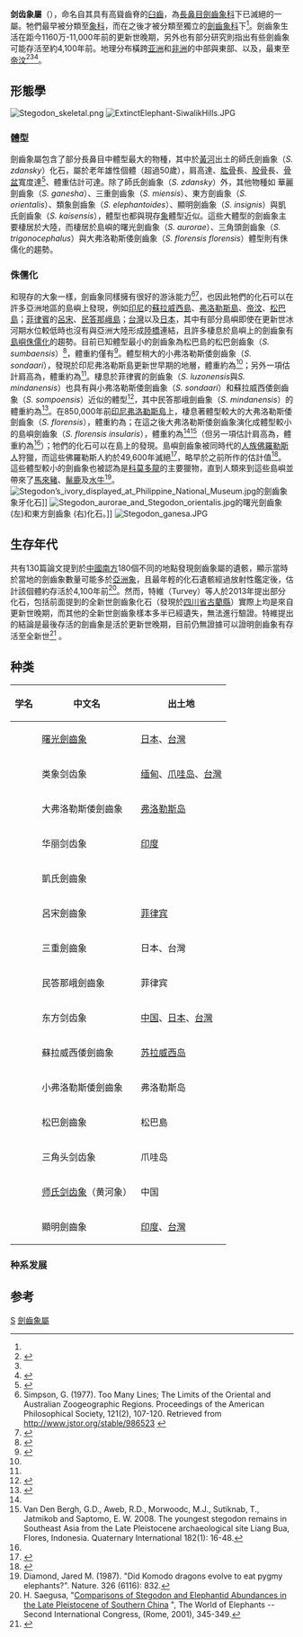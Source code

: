 {{Automatic taxobox
| fossil_range = [[中新世|中新世]]-[[更新世|更新世]], {{fossil_range|11.6|0.0041}}
|status =EX
|extinct =公元前2150年
| image = Stegodon hunghoensis.JPG
| image_upright = 1.1
| image_caption =
| taxon = Stegodon
| authority = [[Hugh_Falconer|Falconer]], 1847
| subdivision_ranks = 種
| subdivision =
*{{extinct}}''[[Stegodon_aurorae|S. aurorae]]'' <small>(Matsumoto, 1918)</small>
*{{extinct}}''S. elephantoides'' <small>(Clift, 1828)</small>
*{{extinct}}''[[Stegodon_florensis|S. florensis]]'' <small>Hooijer, 1957</small>
*{{extinct}}''S. ganesha''<br/><small>(Faloner and Cautley, 1846)</small>
*{{extinct}}''[[Stegodon_kaisensis|S. kaisensis]]'' <small>Hopwood, 1939</small>
*{{extinct}}''S. luzonensis''<br/><small>von Koenigswald, 1956</small>
*{{extinct}}''S. miensis'' <small>(Matsumoto, 1941)</small>
*{{extinct}}''S. mindanensis'' <small>(Naumann, 1890)</small>
*{{extinct}}''S. orientalis'' <small>Owen, 1870</small>
*{{extinct}}''S. sompoensis'' <small>Hooijer, 1964</small>
*{{extinct}}''S. sondaari'' <small>van den Bergh, 1999</small>
*{{extinct}}''S. trigonocephalus'' <small>(Martin, 1887)</small>
*{{extinct}}''[[師氏劍齒象|S. zdanskyi]]'' <small>Hopwood, 1935</small>
}}

'''剑齿象屬'''（{{lang-xm|Stegodon}}），命名自其具有高聳齒脊的[[臼齒|臼齒]]，為[[長鼻目|長鼻目]][[劍齒象科|劍齒象科]]下已滅絕的一屬。牠們最早被分類至[[象科|象科]]，而在之後才被分類至獨立的[[劍齒象科|劍齒象科]]下<ref name="paleobiology"/>。劍齒象生活在距今1160万-11,000年前的更新世晚期，另外也有部分研究則指出有些劍齒象可能存活至約4,100年前。地理分布橫跨[[亚洲|亚洲]]和[[非洲|非洲]]的中部與東部、以及{{link-en|華萊士區|Wallacea}}，最東至[[帝汶|帝汶]]<ref name="paleobiology">{{Cite web |url=http://paleodb.org/cgi-bin/bridge.pl?action=checkTaxonInfo&taxon_no=43271&is_real_user=1 |title=PaleoBiology Database: ''Stegodon'', basic info |access-date=2021-07-08 |archive-date=2012-10-13 |archive-url=https://web.archive.org/web/20121013100132/http://paleodb.org/cgi-bin/bridge.pl?action=checkTaxonInfo&taxon_no=43271&is_real_user=1 }}</ref><ref name="saegusa"/><ref>{{Cite journal|last1=Louys|first1=Julien|last2=Price|first2=Gilbert J.|last3=O’Connor|first3=Sue|date=2016-03-10|title=Direct dating of Pleistocene stegodon from Timor Island, East Nusa Tenggara|journal=PeerJ|volume=4|pages=e1788|doi=10.7717/peerj.1788|pmid=26989625|pmc=4793331|issn=2167-8359|doi-access=free}}</ref>。

==形態學==
[[File:Stegodon_skeletal.png|thumb]]
[[File:ExtinctElephant-SiwalikHills.JPG|thumb]]
===體型===
劍齒象屬包含了部分長鼻目中體型最大的物種，其中於[[黃河|黃河]]出土的師氏劍齒象（''S. zdansky''）化石，屬於老年雄性個體（超過50歲），肩高達{{cvt|3.87|m|ft}}、[[肱骨|肱骨]]長{{cvt|1.21|m|ft}}、[[股骨|股骨]]長{{cvt|1.46|m|ft}}、[[骨盆|骨盆]]寬度達{{cvt|2|m|ft}}<ref name="proboscideans">{{Cite journal | last1 = Larramendi | first1 = A. | year = 2016 | title = Shoulder height, body mass and shape of proboscideans | journal = Acta Palaeontologica Polonica | volume = 61 | doi = 10.4202/app.00136.2014 | s2cid = 2092950 | url = https://www.app.pan.pl/archive/published/app61/app001362014.pdf | doi-access = free | access-date = 2021-07-04 | archive-date = 2016-08-24 | archive-url = https://web.archive.org/web/20160824042509/http://www.app.pan.pl/archive/published/app61/app001362014.pdf }}</ref>、體重估計可達{{convert|12.7|t|LT ST}}。除了師氏劍齒象（''S. zdansky''）外，其他物種如	華麗劍齒象（''S. ganesha''）、三重劍齒象（''S. miensis''）、東方劍齒象（''S. orientalis''）、類象劍齒象（''S. elephantoides''）、顯明劍齒象（''S. insignis''）與凱氏劍齒象（''S. kaisensis''），體型也都與現存[[象|象]]體型近似。這些大體型的劍齒象主要棲居於大陸，而棲居於島嶼的曙光劍齒象（''S. aurorae''）、三角頭劍齒象（''S. trigonocephalus''）與大弗洛勒斯倭劍齒象（''S. florensis florensis''）體型則有侏儒化的趨勢。

===侏儒化===
和現存的大象一樣，劍齒象同樣擁有很好的游泳能力<ref>Simpson, G. (1977). Too Many Lines; The Limits of the Oriental and Australian Zoogeographic Regions. Proceedings of the American Philosophical Society, 121(2), 107-120. Retrieved from http://www.jstor.org/stable/986523 {{Wayback|url=http://www.jstor.org/stable/986523 |date=20210522042439 }}</ref><ref>{{cite journal | last1=Bird | first1=Michael I. | last2=Condie | first2=Scott A. | last3=O’Connor | first3=Sue | last4=O’Grady | first4=Damien | last5=Reepmeyer | first5=Christian | last6=Ulm | first6=Sean | last7=Zega | first7=Mojca | last8=Saltré | first8=Frédérik | last9=Bradshaw | first9=Corey J. A. | title=Early human settlement of Sahul was not an accident | journal=Scientific Reports | volume=9 | issue=1 | pages=8220 | pmid=31209234 | doi=10.1038/s41598-019-42946-9 | pmc=6579762 | year=2019 }}</ref>，也因此牠們的化石可以在許多亞洲地區的島嶼上發現，例如[[印尼|印尼]]的[[蘇拉威西島|蘇拉威西島]]、[[弗洛勒斯島|弗洛勒斯島]]、[[帝汶|帝汶]]、[[松巴島|松巴島]]；[[菲律賓|菲律賓]]的[[呂宋|呂宋]]、[[民答那峨島|民答那峨島]]；[[台灣|台灣]]以及[[日本|日本]]，其中有部分島嶼即使在更新世冰河期水位較低時也沒有與亞洲大陸形成[[陸橋說|陸橋]]連結，且許多棲息於島嶼上的劍齒象有[[島嶼侏儒化|島嶼侏儒化]]的趨勢。目前已知體型最小的劍齒象為松巴島的松巴劍齒象（''S. sumbaensis''）<ref>{{Cite journal|last1=Turvey|first1=Samuel T.|last2=Crees|first2=Jennifer J.|last3=Hansford|first3=James|last4=Jeffree|first4=Timothy E.|last5=Crumpton|first5=Nick|last6=Kurniawan|first6=Iwan|last7=Setiyabudi|first7=Erick|last8=Guillerme|first8=Thomas|last9=Paranggarimu|first9=Umbu|last10=Dosseto|first10=Anthony|last11=van den Bergh|first11=Gerrit D.|date=2017-08-30|title=Quaternary vertebrate faunas from Sumba, Indonesia: implications for Wallacean biogeography and evolution|journal=Proceedings of the Royal Society B: Biological Sciences|volume=284|issue=1861|pages=20171278|doi=10.1098/rspb.2017.1278|pmc=5577490|pmid=28855367}}</ref>，體重約僅有{{convert|250|kg}}<ref name=":1">{{Cite journal|last1=van der Geer|first1=Alexandra A. E.|last2=van den Bergh|first2=Gerrit D.|last3=Lyras|first3=George A.|last4=Prasetyo|first4=Unggul W.|last5=Due|first5=Rokus Awe|last6=Setiyabudi|first6=Erick|last7=Drinia|first7=Hara|date=2016|title=The effect of area and isolation on insular dwarf proboscideans|journal=[[Journal_of_Biogeography|Journal of Biogeography]]|language=en|volume=43|issue=8|pages=1656–1666|doi=10.1111/jbi.12743|url=https://ro.uow.edu.au/cgi/viewcontent.cgi?article=5039&context=smhpapers|access-date=2021-07-04|archive-date=2021-07-09|archive-url=https://web.archive.org/web/20210709182919/https://ro.uow.edu.au/cgi/viewcontent.cgi?article=5039&context=smhpapers}}</ref>。體型稍大的小弗洛勒斯倭劍齒象（''S. sondaari''），發現於印尼弗洛勒斯島更新世早期的地層，體重約為{{convert|355|-|650|kg}}<ref name=":1"/>；另外一項估計肩高為{{cvt|1.2|m|ft}}，體重約為{{cvt|350|-|400|kg}}<ref name="proboscideans"/>。棲息於菲律賓的劍齒象（''S. luzonensis''與''S. mindanensis''）也具有與小弗洛勒斯倭劍齒象（''S. sondaari''）和蘇拉威西倭劍齒象（''S. sompoensis''）近似的體型<ref>{{Cite journal|last=Hooijer|first=D.A.|date=1974|title=Quaternary Mammals West and East of Wallace’s Line|journal=Netherlands Journal of Zoology|volume=25|pages=46–56|doi=10.1163/002829675x00128 }}</ref>，其中民答那峨劍齒象（''S. mindanensis''）的體重約為{{cvt|400|kg}}<ref>{{Cite book|last=Ong|first=Perry|url=https://www.researchgate.net/publication/303496589_The_Philippine_menagerie|title=The Philippine Archipelago|publisher=Asia Publishing Co. Ltd.|year=1998|location=Makati city, Philippines|pages=227-255|chapter=The Philippine Menagerie|access-date=2021-07-04|archive-date=2021-07-09|archive-url=https://web.archive.org/web/20210709182731/https://www.researchgate.net/publication/303496589_The_Philippine_menagerie}}</ref>。在850,000年前[[印尼|印尼]][[弗洛勒斯島|弗洛勒斯島]]上，棲息著體型較大的大弗洛勒斯倭劍齒象（''S. florensis''），體重約為{{cvt|1700|kg}}；在這之後大弗洛勒斯倭劍齒象演化成體型較小的島嶼劍齒象（''S. florensis insularis''），體重約為{{cvt|570|kg}}<ref name=":1"/><ref name=":0">Van Den Bergh, G.D., Aweb, R.D., Morwoodc, M.J., Sutiknab, T., Jatmikob and Saptomo, E. W. 2008. The youngest stegodon remains in Southeast Asia from the Late Pleistocene archaeological site Liang Bua, Flores, Indonesia. Quaternary International 182(1): 16-48.</ref>（但另一項估計肩高為{{cvt|2|m|ft}}，體重約為{{cvt|2|t|LT ST}}<ref name="proboscideans"/>）；牠們的化石可以在島上的{{link-en|梁布亞岩洞|Liang Bua}}發現。島嶼劍齒象被同時代的[[人族|人族]][[佛羅勒斯人|佛羅勒斯人]]狩獵，而這些佛羅勒斯人約於49,600年滅絕<ref>{{Cite journal|last1=Sutikna|first1=Thomas|last2=Tocheri|first2=Matthew W.|last3=Morwood|first3=Michael J.|last4=Saptomo|first4=E. Wahyu|last5=Jatmiko|last6=Awe|first6=Rokus Due|last7=Wasisto|first7=Sri|last8=Westaway|first8=Kira E.|last9=Aubert|first9=Maxime|last10=Li|first10=Bo|last11=Zhao|first11=Jian-xin|date=April 2016|title=Revised stratigraphy and chronology for Homo floresiensis at Liang Bua in Indonesia|url=http://www.nature.com/articles/nature17179|journal=Nature|language=en|volume=532|issue=7599|pages=366–369|doi=10.1038/nature17179|pmid=27027286|s2cid=4469009|issn=0028-0836|access-date=2021-07-04|archive-date=2021-07-01|archive-url=https://web.archive.org/web/20210701142625/https://www.nature.com/articles/nature17179}}</ref>，略早於之前所作的估計值<ref name="Van Den Bergh">{{cite journal | last = Van Den Bergh | first = G. D.  |author2=Rokhus Due Awe |author3=Morwood, M. J. |author4=Sutikna, T. |author5=Jatmiko |author6= Wahyu Saptomo, E. | title = The youngest ''Stegodon'' remains in Southeast Asia from the Late Pleistocene archaeological site Liang Bua, Flores, Indonesia | journal = [[Quaternary_International|Quaternary International]] | volume = 182 | issue = 1 | pages = 16–48 | date = May 2008 | doi = 10.1016/j.quaint.2007.02.001 |bibcode = 2008QuInt.182...16V }}</ref>。這些體型較小的劍齒象也被認為是{{link-en|演化時代錯位|Evolutionary anachronism|現今仍存在的}}[[科莫多龍|科莫多龍]]的主要獵物，直到人類來到這些島嶼並帶來了[[馬來豬|馬來豬]]、[[鬣鹿|鬣鹿]]及[[水牛|水牛]]<ref>Diamond, Jared M. (1987). "Did Komodo dragons evolve to eat pygmy elephants?". Nature. 326 (6116): 832.</ref>。
[[File:Stegodon’s_ivory_displayed_at_Philippine_National_Museum.jpg|thumb]]的劍齒象象牙化石]]
[[File:Stegodon_aurorae_and_Stegodon_orientalis.jpg|thumb]]的曙光劍齒象 (左)和東方劍齒象 (右)化石。]]
[[File:Stegodon_ganesa.JPG|thumb]]

== 生存年代 ==
共有130篇論文提到於[[中國北方與南方|中國南方]]180個不同的地點發現劍齒象屬的遺骸，顯示當時於當地的劍齒象數量可能多於[[亞洲象|亞洲象]]，且最年輕的化石遺骸經過放射性鑑定後，估計該個體約存活於4,100年前<ref name="saegusa">H. Saegusa, "[http://www.cq.rm.cnr.it/elephants2001/pdf/345_349.pdf Comparisons of Stegodon and Elephantid Abundances in the Late Pleistocene of Southern China] {{webarchive|url=https://web.archive.org/web/20060508112826/http://www.cq.rm.cnr.it/elephants2001/pdf/345_349.pdf |date=2006-05-08 }}", The World of Elephants -- Second International Congress, (Rome, 2001), 345-349.</ref>。然而，特維（Turvey）等人於2013年提出部分化石，包括前面提到的全新世劍齒象化石（發現於[[四川省|四川省]][[古藺縣|古藺縣]]）實際上均是來自更新世晚期，而其他的全新世劍齒象樣本多半已經遺失，無法進行驗證。特維提出的結論是最後存活的劍齒象是活於更新世晚期，目前仍無證據可以證明劍齒象有存活至全新世<ref>{{Cite journal|author=Samuel T. Turvey, Haowen Tong, Anthony J. Stuart and Adrian M. Lister |year=2013 |title=Holocene survival of Late Pleistocene megafauna in China: a critical review of the evidence |journal=Quaternary Science Reviews |volume=76 |pages=156–166 |doi=10.1016/j.quascirev.2013.06.030 |bibcode=2013QSRv...76..156T }}</ref> 。

== 种类 ==

{| class="wikitable"
! 学名 !! 中文名 !! 出土地
|-
| {{snamei|Stegodon aurorae}} || [[曙光劍齒象|曙光劍齒象]] || [[日本|日本]]、[[台灣|台灣]]
|-
| {{snamei|Stegodon elephantoides}} || 类象剑齿象 || [[缅甸|缅甸]]、[[爪哇岛|爪哇岛]]、[[台灣|台灣]]
|-
| {{snamei|Stegodon florensis}} ||大弗洛勒斯倭劍齒象 || [[弗洛勒斯岛|弗洛勒斯岛]]
|-
| {{snamei|Stegodon ganesha}} || 华丽剑齿象 || [[印度|印度]]
|-
| {{snamei|Stegodon kaisensis}} || 凱氏劍齒象 ||
|-
| {{snamei|Stegodon luzonensis}} ||呂宋劍齒象 || [[菲律宾|菲律宾]]
|-
| {{snamei|Stegodon miensis}} ||三重劍齒象 || 日本、台灣
|-
| {{snamei|Stegodon mindanensis}} ||民答那峨劍齒象 || 菲律宾
|-
| {{snamei|Stegodon orientalis}} || 东方剑齿象 || [[中華人民共和国|中国]]、[[日本|日本]]、[[台灣|台灣]]
|-
| {{snamei|Stegodon sompoensis}} ||蘇拉威西倭劍齒象|| [[苏拉威西岛|苏拉威西岛]]
|-
| {{snamei|Stegodon sondaari}} ||小弗洛勒斯倭劍齒象|| 弗洛勒斯岛
|-
| {{snamei|Stegodon sumbaensis}} || 松巴劍齒象 || 松巴島
|-
| {{snamei|Stegodon trigonocephalus}} || 三角头剑齿象 || 爪哇岛
|-
| {{snamei|Stegodon zdanski}} || [[师氏剑齿象|师氏剑齿象]]（黄河象） || 中国
|-
| {{snamei|Stegodon insignis}} || 顯明劍齒象|| [[印度|印度]]、[[台灣|台灣]]
|}

=== 种系发展 ===
{{clade | style = font-size: 90%;
|1={{clade
   |1={{clade
      |1='''[[美洲乳齿象|美洲乳齿象]]''' (Mammut americanum)
      |2={{clade
         |1='''[[嵌齿象|嵌齿象]]''' （Gomphotherium sp.）
         |2={{clade
            |1='''[[师氏剑齿象|师氏剑齿象]]'''  （Stegodon zdanskyi）
            |2={{clade
               |1='''[[非洲象|非洲象]]''' (Loxodonta africana)
               |2={{clade
                  |1='''[[亚洲象|亚洲象]]''' (Elephas maximus)
                  |2='''[[哥伦比亚猛犸|哥伦比亚猛犸]]''' (Mammuthus columbi)
                  }}
               }}
            }}
         }}
      }}
   }}
}}

==参考==
{{Reflist|2}}

{{维基物种|Stegodon}}
{{Commons category|Stegodon}}
{{長鼻目}}
{{Taxonbar|from=Q772364}}

[[Category:古动物|S]]
[[Category:劍齒象屬|]]